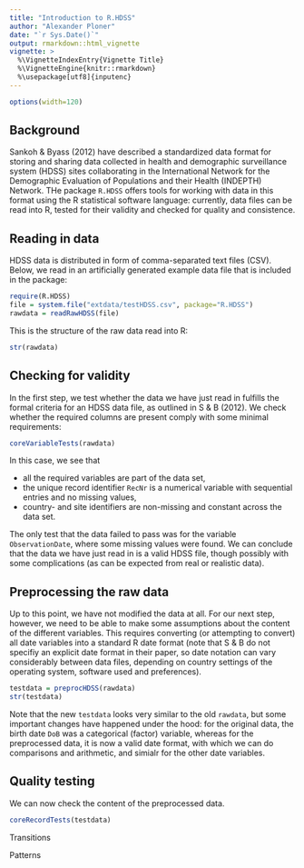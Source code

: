```yaml
---
title: "Introduction to R.HDSS"
author: "Alexander Ploner"
date: "`r Sys.Date()`"
output: rmarkdown::html_vignette
vignette: >
  %\VignetteIndexEntry{Vignette Title}
  %\VignetteEngine{knitr::rmarkdown}
  %\usepackage[utf8]{inputenc}
---
```


```r
options(width=120)
```

## Background

Sankoh & Byass (2012) have described a standardized data format for storing and sharing data collected in health and demographic surveillance system (HDSS) sites collaborating in the International Network for the Demographic Evaluation of Populations and their Health (INDEPTH) Network. THe package `R.HDSS` offers tools for working with data in this format using the R statistical software language: currently, data files can be read into R, tested for their validity and checked for quality and consistence.

## Reading in data

HDSS data is distributed in form of comma-separated text files (CSV). Below, we read in an artificially generated example data file that is included in the package:
```r
require(R.HDSS)
file = system.file("extdata/testHDSS.csv", package="R.HDSS")
rawdata = readRawHDSS(file)
```

This is the structure of the raw data read into R:
```r
str(rawdata)
```

## Checking for validity

In the first step, we test whether the data we have just read in fulfills the formal criteria for an HDSS data file, as outlined in S & B (2012). We check whether the required columns are present comply with some minimal requirements:
```r
coreVariableTests(rawdata)
```
In this case, we see that

* all the required variables are part of the data set,
* the unique record identifier `RecNr` is a numerical variable with sequential entries and no missing values,
* country- and site identifiers are non-missing and constant across the data set.

The only test that the data failed to pass was for the variable `ObservationDate`, where some missing values were found. We can conclude that the data we have just read in is a valid HDSS file, though possibly with some complications (as can be expected from real or realistic data).

## Preprocessing the raw data

Up to this point, we have not modified the data at all. For our next step, however, we need to be able to make some assumptions about the content of the different variables. This requires converting (or attempting to convert) all date variables into a standard R date format (note that S & B do not specifiy an explicit date format in their paper, so date notation can vary considerably between data files, depending on country settings of the operating system, software used and preferences).

```r
testdata = preprocHDSS(rawdata)
str(testdata)
```

Note that the new `testdata` looks very similar to the old `rawdata`, but some important changes have happened under the hood: for the original data, the birth date `DoB` was a categorical (factor) variable, whereas for the preprocessed data, it is now a valid date format, with which we can do comparisons and arithmetic, and simialr for the other date variables.

## Quality testing

We can now check the content of the preprocessed data.
```r
coreRecordTests(testdata)
```

Transitions

Patterns


